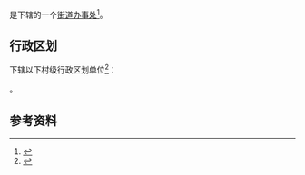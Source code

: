 {{中国乡级行政区|43/08/11/002/000}}

'''{{PAGENAMEBASE}}'''是{{PRC admin/fullname|43/08/11/002/000|3}}下辖的一个[[街道办事处|街道办事处]]<ref>{{PRC admin/ref sgc|{{PRC admin/parent|43/08/11/002/000}}}}</ref>。

== 行政区划 ==
{{PAGENAMEBASE}}下辖以下村级行政区划单位<ref>{{PRC admin/ref sgc|43/08/11/002/000}}</ref>：

{{PRC admin/children|43/08/11/002/000}}。

== 参考资料 ==
{{reflist}}

{{湖南行政区划小作品}}
{{PRC admin/navcat|43/08/11/002/000}}